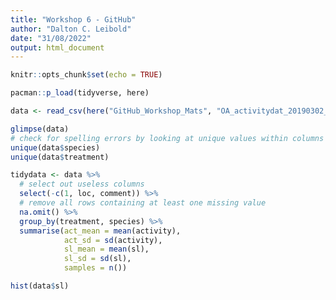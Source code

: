 ```yaml
---
title: "Workshop 6 - GitHub"
author: "Dalton C. Leibold"
date: "31/08/2022"
output: html_document
---
```


```r
knitr::opts_chunk$set(echo = TRUE)
```

```r
pacman::p_load(tidyverse, here)
```

```r
data <- read_csv(here("GitHub_Workshop_Mats", "OA_activitydat_20190302_BIOL3207.csv"))

glimpse(data)
# check for spelling errors by looking at unique values within columns
unique(data$species)
unique(data$treatment)

tidydata <- data %>%
  # select out useless columns
  select(-c(1, loc, comment)) %>%
  # remove all rows containing at least one missing value
  na.omit() %>%
  group_by(treatment, species) %>%
  summarise(act_mean = mean(activity),
            act_sd = sd(activity),
            sl_mean = mean(sl),
            sl_sd = sd(sl),
            samples = n())
```

```r
hist(data$sl)
```





